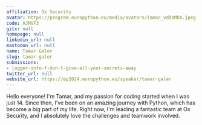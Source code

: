 ```yaml
---
affiliation: Ox Security
avatar: https://program.europython.eu/media/avatars/Tamar_vdbbMhX.jpeg
code: AJMVF3
gitx: null
homepage: null
linkedin_url: null
mastodon_url: null
name: Tamar Galer
slug: tamar-galer
submissions:
- logger-info-f-don-t-give-all-your-secrets-away
twitter_url: null
website_url: https://ep2024.europython.eu/speaker/tamar-galer
---
```


Hello everyone! I'm Tamar, and my passion for coding started when I was just 14. Since then, I've been on an amazing journey with Python, which has become a big part of my life. Right now, I'm leading a fantastic team at Ox Security, and I absolutely love the challenges and teamwork involved.
